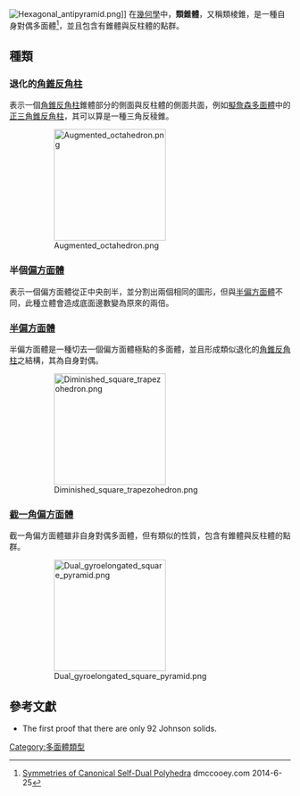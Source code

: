 {{Other uses
|subject = 幾何學中的類錐體
|other = 生物學的[[纲|纲]]
|類錐體綱
}}
[[File:Hexagonal_antipyramid.png|thumb]]]]
在[[幾何學|幾何學]]中，'''類錐體'''，又稱類棱錐，是一種自身對偶多面體<ref>[http://dmccooey.com/polyhedra/SymmetricSelfDuals.html Symmetries of Canonical Self-Dual Polyhedra] {{Wayback|url=http://dmccooey.com/polyhedra/SymmetricSelfDuals.html |date=20131005004629 }} dmccooey.com 2014-6-25</ref>，並且包含有錐體與反柱體的點群。

== 種類 ==
===退化的[[角錐反角柱|角錐反角柱]]===
表示一個[[角錐反角柱|角錐反角柱]]錐體部分的側面與反柱體的側面共面，例如[[擬詹森多面體|擬詹森多面體]]中的[[正三角錐反角柱|正三角錐反角柱]]，其可以算是一種三角反稜錐。
:[[File:Augmented_octahedron.png|200px]]
===半個[[偏方面體|偏方面體]]===
表示一個偏方面體從正中央剖半，並分割出兩個相同的圖形，但與[[半偏方面體|半偏方面體]]不同，此種立體會造成底面邊數變為原來的兩倍。

===[[半偏方面體|半偏方面體]]===
半偏方面體是一種切去一個偏方面體極點的多面體，並且形成類似退化的[[角錐反角柱|角錐反角柱]]之結構，其為自身對偶。
:[[File:Diminished_square_trapezohedron.png|200px]]
===[[截一角偏方面體|截一角偏方面體]]===
截一角偏方面體雖非自身對偶多面體，但有類似的性質，包含有錐體與反柱體的點群。
:[[File:Dual_gyroelongated_square_pyramid.png|200px]]

== 參考文獻 ==
<references/>
*{{cite book|author=[[Victor_Zalgaller|Victor A. Zalgaller]]|title=Convex Polyhedra with Regular Faces|publisher=Consultants Bureau|year=1969|id=No ISBN}}  The first proof that there are only 92 Johnson solids.

{{Convex polyhedron navigator}}
{{polyhedron-stub}}
[[Category:多面體類型|Category:多面體類型]]